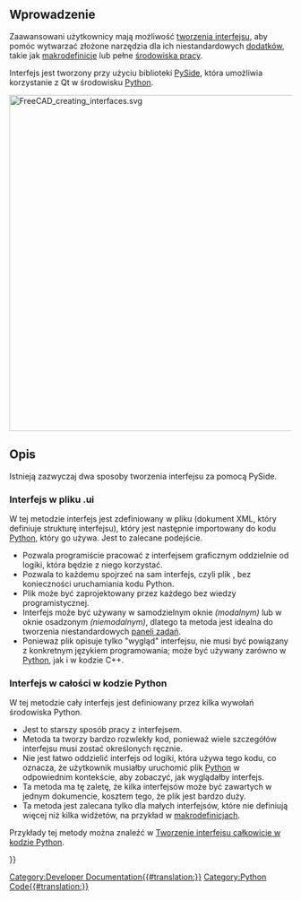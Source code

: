 <languages/>

{{Docnav/pl
|[[PySide/pl|PySide]]
|[[Dialog_creation/pl|Tworzenie dialogu]]
}}

{{TOCright}}

<span id="Introduction"></span>
==Wprowadzenie==

Zaawansowani użytkownicy mają możliwość [[Interface_creation/pl|tworzenia interfejsu]], aby pomóc wytwarzać złożone narzędzia dla ich niestandardowych [[Addon/pl|dodatków]], takie jak [[Macros/pl|makrodefinicje]] lub pełne [[Workbenches/pl|środowiska pracy]].

Interfejs jest tworzony przy użyciu biblioteki [[PySide/pl|PySide]], która umożliwia korzystanie z Qt w środowisku [[Python/pl|Python]].

[[File:FreeCAD_creating_interfaces.svg|600px]]
{{Caption|Dwie ogólne metody tworzenia interfejsów, poprzez włączenie interfejsu do pliku Python lub poprzez użycie plików {{incode|.ui}}.}}

<span id="Description"></span>
==Opis==

Istnieją zazwyczaj dwa sposoby tworzenia interfejsu za pomocą PySide.

<span id="Interface_in_a_.ui_file"></span>
===Interfejs w pliku .ui===

W tej metodzie interfejs jest zdefiniowany w pliku {{incode|.ui}} (dokument XML, który definiuje strukturę interfejsu), który jest następnie importowany do kodu [[Python/pl|Python]], który go używa. Jest to zalecane podejście.
* Pozwala programiście pracować z interfejsem graficznym oddzielnie od logiki, która będzie z niego korzystać.
* Pozwala to każdemu spojrzeć na sam interfejs, czyli plik {{incode|.ui}}, bez konieczności uruchamiania kodu Python.
* Plik {{incode|.ui}} może być zaprojektowany przez każdego bez wiedzy programistycznej.
* Interfejs {{incode|.ui}} może być używany w samodzielnym oknie ''(modalnym)'' lub w oknie osadzonym ''(niemodalnym)'', dlatego ta metoda jest idealna do tworzenia niestandardowych [[Task_panel/pl|paneli zadań]].
* Ponieważ plik {{incode|.ui}} opisuje tylko "wygląd" interfejsu, nie musi być powiązany z konkretnym językiem programowania; może być używany zarówno w [[Python/pl|Python]], jak i w kodzie C++.

<span id="Interface_completely_in_Python_code"></span>
===Interfejs w całości w kodzie Python===

W tej metodzie cały interfejs jest definiowany przez kilka wywołań środowiska Python.
* Jest to starszy sposób pracy z interfejsem.
* Metoda ta tworzy bardzo rozwlekły kod, ponieważ wiele szczegółów interfejsu musi zostać określonych ręcznie.
* Nie jest łatwo oddzielić interfejs od logiki, która używa tego kodu, co oznacza, że użytkownik musiałby uruchomić plik [[Python/pl|Python]] w odpowiednim kontekście, aby zobaczyć, jak wyglądałby interfejs.
* Ta metoda ma tę zaletę, że kilka interfejsów może być zawartych w jednym dokumencie, kosztem tego, że plik jest bardzo duży.
* Ta metoda jest zalecana tylko dla małych interfejsów, które nie definiują więcej niż kilka widżetów, na przykład w [[Macros/pl|makrodefinicjach]].

Przykłady tej metody można znaleźć w [[Interface_creation/pl#Interface_completely_in_Python_code|Tworzenie interfejsu całkowicie w kodzie Python]].


{{Docnav/pl
|[[PySide/pl|PySide]]
|[[Dialog_creation/pl|Tworzenie dialogu]]
}}

{{Powerdocnavi{{#translation:}}}}
[[Category:Developer Documentation{{#translation:}}]]
[[Category:Python Code{{#translation:}}]]